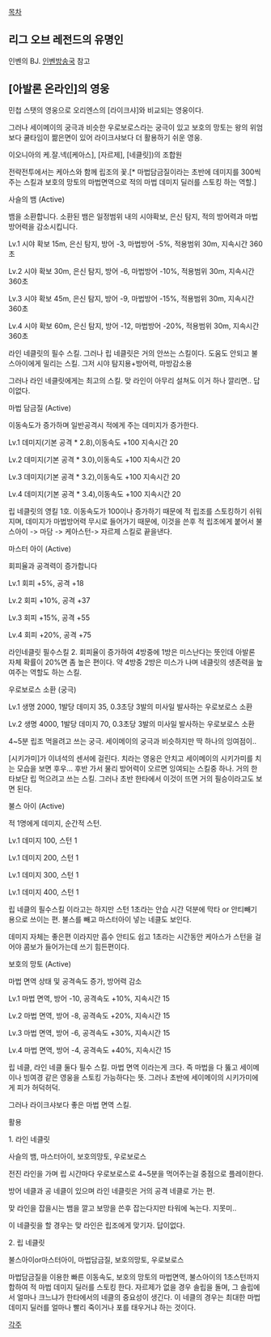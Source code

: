 [[목차]]
== 리그 오브 레전드의 유명인 ==
인벤의 BJ. [[인벤방송국]] 참고 

== [아발론 온라인]의 영웅 ==

민첩 스탯의 영웅으로 오리엔스의 [라이크샤]와 비교되는 영웅이다.

그러나 세이메이의 궁극과 비슷한 우로보로스라는 궁극이 있고 보호의 망토는 왕의 위엄보다 쿨타임이 짦은면이 있어 라이크샤보다 더 활용하기 쉬운 영웅.

이오니아의 케.잘.넥([케아스], [자르제], [네클릿])의 조합원

전략전투에서는 케아스와 함께 립조의 꽃.[* 마법담금질이라는 초반에 데미지를 300씩 주는 스킬과 보호의 망토의 마법면역으로 적의 마법 데미지 딜러를 스토킹 하는 역할.]

사슬의 뱀 (Active)

뱀을 소환합니다. 소환된 뱀은 일정범위 내의 시야확보, 은신 탐지, 적의 방어력과 마법방어력을 감소시킵니다.

Lv.1 시야 확보 15m, 은신 탐지, 방어 -3, 마법방어 -5%, 적용범위 30m, 지속시간 360초

Lv.2 시야 확보 30m, 은신 탐지, 방어 -6, 마법방어 -10%, 적용범위 30m, 지속시간 360초

Lv.3 시야 확보 45m, 은신 탐지, 방어 -9, 마법방어 -15%, 적용범위 30m, 지속시간 360초

Lv.4 시야 확보 60m, 은신 탐지, 방어 -12, 마법방어 -20%, 적용범위 30m, 지속시간 360초

라인 네클릿의 필수 스킬. 그러나 립 네클릿은 거의 안쓰는 스킬이다. 도움도 안되고 불스아이에게 밀리는 스킬. 그저 시야 탐지용+방어력, 마방감소용

그러나 라인 네클릿에게는 최고의 스킬. 맞 라인이 아무리 설쳐도 이거 하나 깔리면.. 답이없다.

마법 담금질 (Active)

이동속도가 증가하며 일반공격시 적에게 주는 데미지가 증가한다.

Lv.1 데미지(기본 공격 * 2.8),이동속도 +100 지속시간 20

Lv.2 데미지(기본 공격 * 3.0),이동속도 +100 지속시간 20

Lv.3 데미지(기본 공격 * 3.2),이동속도 +100 지속시간 20

Lv.4 데미지(기본 공격 * 3.4),이동속도 +100 지속시간 20

립 네클릿의 영킬 1호. 이동속도가 100이나 증가하기 때문에 적 립조를 스토킹하기 쉬워지며, 데미지가 마법방어력 무시로 들어가기 때문에, 이것을 쓴후 적 립조에게 붙어서 불스아이 -> 마담 -> 케아스턴-> 자르제 스킬로 끝을낸다.

마스터 아이 (Active)

회피율과 공격력이 증가합니다

Lv.1 회피 +5%, 공격 +18

Lv.2 회피 +10%, 공격 +37

Lv.3 회피 +15%, 공격 +55

Lv.4 회피 +20%, 공격 +75

라인네클릿 필수스킬 2. 회피율이 증가하여 4방중에 1방은 미스난다는 뜻인데 아발론 자체 확률이 20%면 좀 높은 편이다. 약 4방중 2방은 미스가 나며 네클릿의 생존력을 높여주는 역할도 하는 스킬.

우로보로스 소환 (궁극)

Lv.1 생명 2000, 1발당 데미지 35, 0.3초당 3발의 미사일 발사하는 우로보로스 소환

Lv.2 생명 4000, 1발당 데미지 70, 0.3초당 3발의 미사일 발사하는 우로보로스 소환

4~5분 립조 먹을려고 쓰는 궁극. 세이메이의 궁극과 비슷하지만 딱 하나의 잉여점이..

[시키가미]가 이녀석의 센서에 걸린다. 치라는 영웅은 안치고 세이메이의 시키가미를 치는 모습을 보면 후우... 후반 가서 물리 방어력이 오르면 잉여되는 스킬중 하나. 거의 한타보단 립 먹으려고 쓰는 스킬. 그러나 초반 한타에서 이것이 뜨면 거의 필승이라고도 보면 된다.

불스 아이 (Active)

적 1명에게 데미지, 순간적 스턴.

Lv.1 데미지 100, 스턴 1

Lv.1 데미지 200, 스턴 1

Lv.1 데미지 300, 스턴 1

Lv.1 데미지 400, 스턴 1

립 네클의 필수스킬 이라고는 하지만 스턴 1초라는 안습 시간 덕분에 막타 or 안티빼기 용으로 쓰이는 편. 불스를 빼고 마스터아이 넣는 네클도 보인다.

데미지 자체는 좋은편 이라지만 흡수 안티도 쉽고 1초라는 시간동안 케아스가 스턴을 걸어야 콤보가 들어가는데 쓰기 힘든편이다.

보호의 망토 (Active)

마법 면역 상태 및 공격속도 증가, 방어력 감소

Lv.1 마법 면역, 방어 -10, 공격속도 +10%, 지속시간 15

Lv.2 마법 면역, 방어 -8, 공격속도 +20%, 지속시간 15

Lv.3 마법 면역, 방어 -6, 공격속도 +30%, 지속시간 15

Lv.4 마법 면역, 방어 -4, 공격속도 +40%, 지속시간 15

립 네클, 라인 네클 둘다 필수 스킬. 마법 면역 이라는게 크다. 즉 마법을 다 뚫고 세이메이나 빙여경 같은 영웅을 스토킹 가능하다는 뜻. 그러나 초반에 세이메이의 시키가미에게 피가 허덕허덕.

그러나 라이크샤보다 좋은 마법 면역 스킬.

활용

1. 라인 네클릿

사슬의 뱀, 마스터아이, 보호의망토, 우로보로스

전진 라인을 가며 립 시간마다 우로보로스로 4~5분을 먹어주는걸 중점으로 플레이한다.

방어 네클과 공 네클이 있으며 라인 네클릿은 거의 공격 네클로 가는 편.

맞 라인을 잡을시는 뱀을 깔고 보망을 쓴후 잡는다지만 타워에 녹는다. 지못미..

이 네클릿을 할 경우는 맞 라인은 립조에게 맞기자. 답이없다.

2. 립 네클릿

불스아이or마스터아이, 마법담금질, 보호의망토, 우로보로스

마법담금질을 이용한 빠른 이동속도, 보호의 망토의 마법면역, 불스아이의 1초스턴까지 합하여 적 마법 데미지 딜러를 스토킹 한다. 자르제가 없을 경우 솔립을 돌며, 그 솔립에서 얼마나 크느냐가 한타에서의 네클의 중요성이 생긴다. 이 네클의 경우는 최대한 마법 데미지 딜러를 얼마나 빨리 죽이거나 포를 태우거냐 하는 것이다.

[[각주]]
